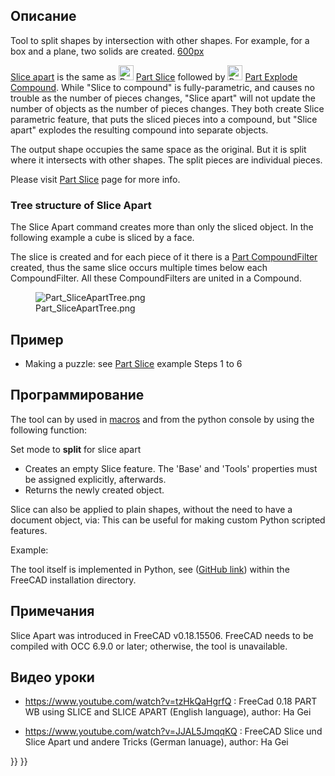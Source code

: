<languages/>

{{Docnav/ru
|[[Part_BooleanFragments/ru|Булево разделение]]
|[[Part_Slice/ru|Разрезать и сгруппировать]]
|[[Part_Workbench/ru|Деталь]]
|IconL=Part_BooleanFragments.svg
|IconR=Part_Slice.svg
|IconC=Workbench_Part.svg
}}

{{GuiCommand/ru
|Name=Part SliceApart
|Name/ru=Разрезать на части
|MenuLocation=Деталь → Разделить → /Разрезать на части
|Workbenches=[[Part_Workbench/ru|Деталь]]
|Version=0.18
|SeeAlso=[[Part_Slice/ru|Разрезать и сгруппировать]], [[Part_ExplodeCompound/ru|Разгруппировать объединение]]
}}

<span id="Description"></span>
== Описание == 

Tool to split shapes by intersection with other shapes. For example, for a box and a plane, two solids are created.
[[image:Part_Slice_Demo.png|600px]]

{{Caption| Above: the pieces were moved apart manually afterwards, to reveal the slicing.}}

[[Part SliceApart|Slice apart]] is the same as [[Image:Part_Slice.svg|24px|link=Part_Slice]] [[Part Slice|Part Slice]] followed by [[Image:Part_ExplodeCompound.svg|24px|link=Part_ExplodeCompound]] [[Part_ExplodeCompound|Part Explode Compound]]. While "Slice to compound" is fully-parametric, and causes no trouble as the number of pieces changes, "Slice apart" will not update the number of objects as the number of pieces changes.
They both create Slice parametric feature, that puts the sliced pieces into a compound, but "Slice apart" explodes the resulting compound into separate objects.

The output shape occupies the same space as the original. But it is split where it intersects with other shapes. The split pieces are individual pieces. 


Please visit [[Part Slice|Part Slice]] page for more info.

===Tree structure of Slice Apart===
The Slice Apart command creates more than only the sliced object. In the following example a cube is sliced by a face.

The slice is created and for each piece of it there is a [[Part CompoundFilter]] created, thus the same slice occurs multiple times below each CompoundFilter. All these CompoundFilters are united in a Compound.

[[Image:Part_SliceApartTree.png]]

<span id="Example"></span>
==Пример==

* Making a puzzle: see [[Part Slice|Part Slice]] example Steps 1 to 6

<span id="Scripting"></span>
==Программирование== 

The tool can by used in [[macros]] and from the python console by using the following function:
 {{incode|BOPTools.SplitFeatures.makeSlice(name)}}

Set mode to '''split''' for slice apart

* Creates an empty Slice feature. The 'Base' and 'Tools' properties must be assigned explicitly, afterwards.
* Returns the newly created object.

Slice can also be applied to plain shapes, without the need to have a document object, via:
{{Code|code=BOPTools.SplitAPI.slice(base_shape, tool_shapes, mode, tolerance = 0.0)}}
This can be useful for making custom Python scripted features.


Example:
{{code|code=
import BOPTools.SplitFeatures
j = BOPTools.SplitFeatures.makeSlice(name= 'Slice')
j.Base = FreeCADGui.Selection.getSelection()[0]
j.Tools = FreeCADGui.Selection.getSelection()[1:]
}}

The tool itself is implemented in Python, see {{FileName|/Mod/Part/BOPTools/SplitFeatures.py}} ([https://github.com/FreeCAD/FreeCAD/blob/master/src/Mod/Part/BOPTools/SplitFeatures.py GitHub link]) within the FreeCAD installation directory.

<span id="Notes"></span>
==Примечания==

Slice Apart was introduced in FreeCAD v0.18.15506. FreeCAD needs to be compiled with OCC 6.9.0 or later; otherwise, the tool is unavailable.

<span id="Video-Tutorials"></span>
==Видео уроки== 

* https://www.youtube.com/watch?v=tzHkQaHgrfQ : FreeCad 0.18 PART WB using SLICE and SLICE APART (English language), author: Ha Gei

* https://www.youtube.com/watch?v=JJAL5JmqqKQ : FreeCAD Slice und Slice Apart und andere Tricks (German lanuage), author: Ha Gei


{{Docnav/ru
|[[Part_BooleanFragments/ru|Булево разделение]]
|[[Part_Slice/ru|Разрезать и сгруппировать]]
|[[Part_Workbench/ru|Деталь]]
|IconL=Part_BooleanFragments.svg
|IconR=Part_Slice.svg
|IconC=Workbench_Part.svg
}}

{{Part Tools navi{{#translation:}}}}
{{Userdocnavi{{#translation:}}}}